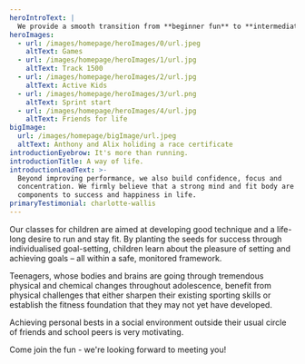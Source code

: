 ```yaml
---
heroIntroText: |
  We provide a smooth transition from **beginner fun** to **intermediate**, all the way to invitation-only **advanced runners**. All ages, from pre-school to young adults.
heroImages:
  - url: /images/homepage/heroImages/0/url.jpeg
    altText: Games
  - url: /images/homepage/heroImages/1/url.jpg
    altText: Track 1500
  - url: /images/homepage/heroImages/2/url.jpg
    altText: Active Kids
  - url: /images/homepage/heroImages/3/url.png
    altText: Sprint start
  - url: /images/homepage/heroImages/4/url.jpg
    altText: Friends for life
bigImage:
  url: /images/homepage/bigImage/url.jpeg
  altText: Anthony and Alix holiding a race certificate
introductionEyebrow: It's more than running.
introductionTitle: A way of life.
introductionLeadText: >-
  Beyond improving performance, we also build confidence, focus and
  concentration. We firmly believe that a strong mind and fit body are key
  components to success and happiness in life.
primaryTestimonial: charlotte-wallis
---
```


Our classes for children are aimed at developing good technique and a life-long desire to run and stay fit. By planting the seeds for success through individualised goal-setting, children learn about the pleasure of setting and achieving goals – all within a safe, monitored framework.

Teenagers, whose bodies and brains are going through tremendous physical and chemical changes throughout adolescence, benefit from physical challenges that either sharpen their existing sporting skills or establish the fitness foundation that they may not yet have developed.

Achieving personal bests in a social environment outside their usual circle of friends and school peers is very motivating.

Come join the fun - we're looking forward to meeting you!
